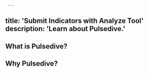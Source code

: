      ---
title: 'Submit Indicators with Analyze Tool'
description: 'Learn about Pulsedive.'
---          
              
## What is Pulsedive?

## Why Pulsedive?
